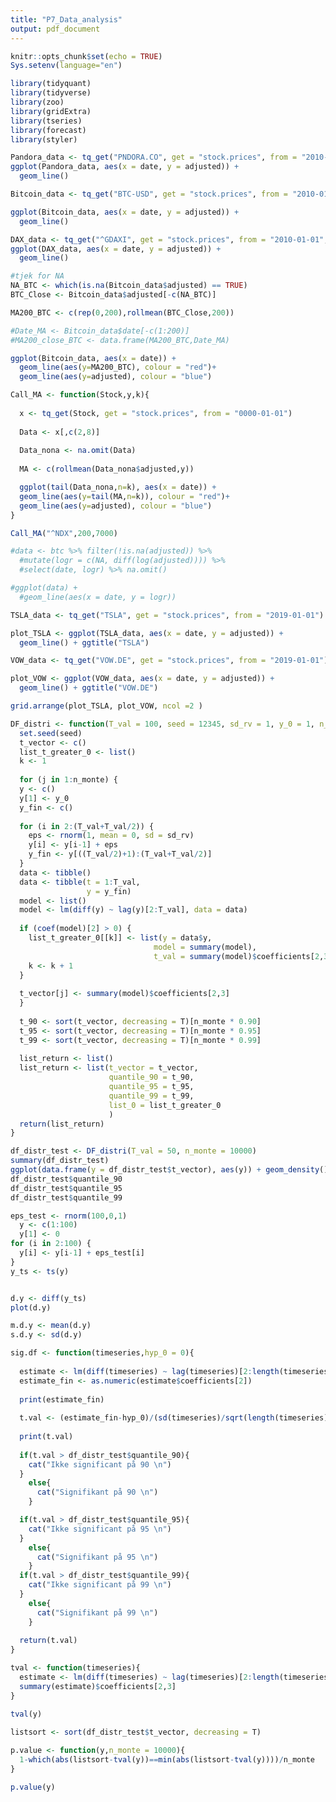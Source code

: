 ```yaml
---
title: "P7_Data_analysis"
output: pdf_document
---
```


```r
knitr::opts_chunk$set(echo = TRUE)
Sys.setenv(language="en")

library(tidyquant)
library(tidyverse)
library(zoo)
library(gridExtra)
library(tseries)
library(forecast)
library(styler)
```

```r

Pandora_data <- tq_get("PNDORA.CO", get = "stock.prices", from = "2010-01-01", to = "2020-09-08")
ggplot(Pandora_data, aes(x = date, y = adjusted)) +
  geom_line()

Bitcoin_data <- tq_get("BTC-USD", get = "stock.prices", from = "2010-01-01", to = "2020-09-08")

ggplot(Bitcoin_data, aes(x = date, y = adjusted)) +
  geom_line()

DAX_data <- tq_get("^GDAXI", get = "stock.prices", from = "2010-01-01", to = "2020-09-08")
ggplot(DAX_data, aes(x = date, y = adjusted)) +
  geom_line()
```

```r
#tjek for NA
NA_BTC <- which(is.na(Bitcoin_data$adjusted) == TRUE)
BTC_Close <- Bitcoin_data$adjusted[-c(NA_BTC)]

MA200_BTC <- c(rep(0,200),rollmean(BTC_Close,200))

#Date_MA <- Bitcoin_data$date[-c(1:200)]
#MA200_close_BTC <- data.frame(MA200_BTC,Date_MA)

ggplot(Bitcoin_data, aes(x = date)) +
  geom_line(aes(y=MA200_BTC), colour = "red")+
  geom_line(aes(y=adjusted), colour = "blue")
```

```r

Call_MA <- function(Stock,y,k){
  
  x <- tq_get(Stock, get = "stock.prices", from = "0000-01-01")
  
  Data <- x[,c(2,8)]
  
  Data_nona <- na.omit(Data)
  
  MA <- c(rollmean(Data_nona$adjusted,y))

  ggplot(tail(Data_nona,n=k), aes(x = date)) +
  geom_line(aes(y=tail(MA,n=k)), colour = "red")+
  geom_line(aes(y=adjusted), colour = "blue")
}

Call_MA("^NDX",200,7000)

#data <- btc %>% filter(!is.na(adjusted)) %>%
  #mutate(logr = c(NA, diff(log(adjusted)))) %>% 
  #select(date, logr) %>% na.omit()

#ggplot(data) +
  #geom_line(aes(x = date, y = logr))


```

```r
TSLA_data <- tq_get("TSLA", get = "stock.prices", from = "2019-01-01")

plot_TSLA <- ggplot(TSLA_data, aes(x = date, y = adjusted)) +
  geom_line() + ggtitle("TSLA")

VOW_data <- tq_get("VOW.DE", get = "stock.prices", from = "2019-01-01")

plot_VOW <- ggplot(VOW_data, aes(x = date, y = adjusted)) +
  geom_line() + ggtitle("VOW.DE")

grid.arrange(plot_TSLA, plot_VOW, ncol =2 )

```

```r
DF_distri <- function(T_val = 100, seed = 12345, sd_rv = 1, y_0 = 1, n_monte = 10) {
  set.seed(seed)
  t_vector <- c()
  list_t_greater_0 <- list()
  k <- 1
  
  for (j in 1:n_monte) {
  y <- c()
  y[1] <- y_0
  y_fin <- c()
    
  for (i in 2:(T_val+T_val/2)) {
    eps <- rnorm(1, mean = 0, sd = sd_rv)
    y[i] <- y[i-1] + eps
    y_fin <- y[((T_val/2)+1):(T_val+T_val/2)]
  }
  data <- tibble()
  data <- tibble(t = 1:T_val,
                 y = y_fin)
  model <- list()
  model <- lm(diff(y) ~ lag(y)[2:T_val], data = data)
  
  if (coef(model)[2] > 0) {
    list_t_greater_0[[k]] <- list(y = data$y,
                                model = summary(model),
                                t_val = summary(model)$coefficients[2,3])
    k <- k + 1
  }
  
  t_vector[j] <- summary(model)$coefficients[2,3]
  }
  
  t_90 <- sort(t_vector, decreasing = T)[n_monte * 0.90]
  t_95 <- sort(t_vector, decreasing = T)[n_monte * 0.95]
  t_99 <- sort(t_vector, decreasing = T)[n_monte * 0.99]
  
  list_return <- list()
  list_return <- list(t_vector = t_vector,
                      quantile_90 = t_90,
                      quantile_95 = t_95,
                      quantile_99 = t_99,
                      list_0 = list_t_greater_0
                      )
  return(list_return)
}

df_distr_test <- DF_distri(T_val = 50, n_monte = 10000)
summary(df_distr_test)
ggplot(data.frame(y = df_distr_test$t_vector), aes(y)) + geom_density()
df_distr_test$quantile_90
df_distr_test$quantile_95
df_distr_test$quantile_99
```


```r
eps_test <- rnorm(100,0,1)
  y <- c(1:100)
  y[1] <- 0
for (i in 2:100) {
  y[i] <- y[i-1] + eps_test[i]
}
y_ts <- ts(y)


d.y <- diff(y_ts)
plot(d.y)

m.d.y <- mean(d.y)
s.d.y <- sd(d.y)

```

```r

sig.df <- function(timeseries,hyp_0 = 0){
  
  estimate <- lm(diff(timeseries) ~ lag(timeseries)[2:length(timeseries)])
  estimate_fin <- as.numeric(estimate$coefficients[2])
  
  print(estimate_fin)
  
  t.val <- (estimate_fin-hyp_0)/(sd(timeseries)/sqrt(length(timeseries)))
  
  print(t.val)
  
  if(t.val > df_distr_test$quantile_90){
    cat("Ikke significant på 90 \n")
  }
    else{
      cat("Signifikant på 90 \n")
    }

  if(t.val > df_distr_test$quantile_95){
    cat("Ikke significant på 95 \n")
  }
    else{
      cat("Signifikant på 95 \n")
    }
  if(t.val > df_distr_test$quantile_99){
    cat("Ikke significant på 99 \n")
  }
    else{
      cat("Signifikant på 99 \n")
    }
  
  return(t.val)
}

```

```r

tval <- function(timeseries){
  estimate <- lm(diff(timeseries) ~ lag(timeseries)[2:length(timeseries)])
  summary(estimate)$coefficients[2,3]
}

tval(y)


```

```r
listsort <- sort(df_distr_test$t_vector, decreasing = T)
  
p.value <- function(y,n_monte = 10000){
  1-which(abs(listsort-tval(y))==min(abs(listsort-tval(y))))/n_monte
}

p.value(y)
```
